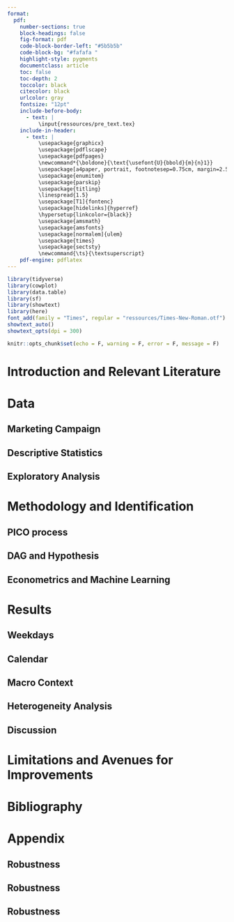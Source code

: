 ```yaml
---
format: 
  pdf:
    number-sections: true
    block-headings: false
    fig-format: pdf
    code-block-border-left: "#5b5b5b"
    code-block-bg: "#fafafa "
    highlight-style: pygments
    documentclass: article
    toc: false
    toc-depth: 2
    toccolor: black
    citecolor: black
    urlcolor: gray
    fontsize: "12pt"
    include-before-body: 
      - text: |
          \input{ressources/pre_text.tex}
    include-in-header:
      - text: |
          \usepackage{graphicx}
          \usepackage{pdflscape}
          \usepackage{pdfpages}
          \newcommand*{\boldone}{\text{\usefont{U}{bbold}{m}{n}1}}
          \usepackage[a4paper, portrait, footnotesep=0.75cm, margin=2.54cm]{geometry}
          \usepackage{enumitem}
          \usepackage{parskip}
          \usepackage{titling}
          \linespread{1.5}
          \usepackage[T1]{fontenc}
          \usepackage[hidelinks]{hyperref}
          \hypersetup{linkcolor={black}}
          \usepackage{amsmath}
          \usepackage{amsfonts}
          \usepackage[normalem]{ulem}
          \usepackage{times}
          \usepackage{sectsty}
          \newcommand{\ts}{\textsuperscript}
    pdf-engine: pdflatex
---
```

 
```r
library(tidyverse)
library(cowplot)
library(data.table)
library(sf)
library(showtext)
library(here)
font_add(family = "Times", regular = "ressources/Times-New-Roman.otf")
showtext_auto()
showtext_opts(dpi = 300)

knitr::opts_chunk$set(echo = F, warning = F, error = F, message = F)
```

\clearpage

# Introduction and Relevant Literature


\newpage

# Data

## Marketing Campaign

## Descriptive Statistics

## Exploratory Analysis

\newpage

# Methodology and Identification

## PICO process

## DAG and Hypothesis

## Econometrics and Machine Learning

\newpage

# Results

## Weekdays

## Calendar

## Macro Context

## Heterogeneity Analysis

## Discussion

\newpage

# Limitations and Avenues for Improvements

\newpage

# Bibliography

\newpage

\setcounter{section}{0}
\renewcommand\thesection{\Alph{section}}

# Appendix

## Robustness

## Robustness 

## Robustness



